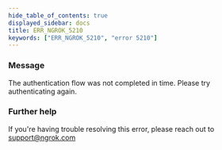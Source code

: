 ```yaml
---
hide_table_of_contents: true
displayed_sidebar: docs
title: ERR_NGROK_5210
keywords: ["ERR_NGROK_5210", "error 5210"]
---
```


### Message

The authentication flow was not completed in time. Please try authenticating again.

### Further help

If you're having trouble resolving this error, please reach out to [support@ngrok.com](mailto:support@ngrok.com?subject=Help%20with%20ERR_NGROK_5210)
